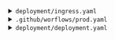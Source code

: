 <details>
<summary>
`deployment/ingress.yaml`
</summary>

```python
#| eval: false
#| filename: "deployment/ingress.yaml"
#| file: "deployment/ingress.yaml"
apiVersion: networking.k8s.io/v1
kind: Ingress
metadata:
  name: titanic-ingress
  annotations:
    nginx.ingress.kubernetes.io/rewrite-target: /
    # Enable CORS by adding these annotations
    nginx.ingress.kubernetes.io/enable-cors: "true"
    nginx.ingress.kubernetes.io/cors-allow-methods: "PUT, GET, POST, DELETE, PATCH, OPTIONS"
    nginx.ingress.kubernetes.io/cors-allow-credentials: "true"
    nginx.ingress.kubernetes.io/cors-allow-headers: "DNT,X-CustomHeader,Keep-Alive,User-Agent,X-Requested-With,If-Modified-Since,Cache-Control,Content-Type,Authorization"
    nginx.ingress.kubernetes.io/cors-allow-origin: "*"
spec:
  ingressClassName: nginx
  tls:
  - hosts:
    - #VOTRE URL ICI #<1>
  rules:
  - host: #VOTRE URL ICI #<2>
    http:
      paths:
      - path: /
        pathType: Prefix
        backend:
          service:
            name: titanic-service
            port:
              number: 80
```
1. Mettre votre url ici
2. Ici aussi

</details>

<details>
<summary>
`.github/worflows/prod.yaml`
</summary>

```python
#| eval: false
#| filename: ".github/worflows/prod.yaml"
#| file: ".github/worflows/prod.yaml"
name: Construction image Docker

on:
  push:
    branches:
      - main
      - dev

jobs:
  docker:
    runs-on: ubuntu-latest
    steps:
      -
        name: Set up QEMU
        uses: docker/setup-qemu-action@v3
      -
        name: Set up Docker Buildx
        uses: docker/setup-buildx-action@v3
      -
        name: Login to Docker Hub
        uses: docker/login-action@v3
        with:
          username: ${{ secrets.DOCKERHUB_USERNAME }}
          password: ${{ secrets.DOCKERHUB_TOKEN }}
      -
        name: Build and push
        uses: docker/build-push-action@v5
        with:
          push: true
          tags: username/application:v0.0.2 #<1>
```
1. Remplacer `username` par la valeur adéquate

</details>

<details>
<summary>
`deployment/deployment.yaml`
</summary>

```python
#| eval: false
#| filename: "deployment/deployment.yaml"
#| file: "deployment/deployment.yaml"

apiVersion: apps/v1
kind: Deployment
metadata:
  name: titanic-deployment
  labels:
    app: titanic
spec:
  replicas: 1
  selector:
    matchLabels:
      app: titanic
  template:
    metadata:
      labels:
        app: titanic
    spec:
      containers:
      - name: titanic
        image: username/application:v0.0.2 #<1>
        ports:
        - containerPort: 5000
```
1. Remplacer `username` par votre nom d'utilisateur

</details>
